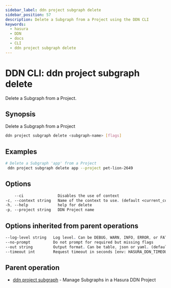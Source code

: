 ```yaml
---
sidebar_label: ddn project subgraph delete
sidebar_position: 57
description: Delete a Subgraph from a Project using the DDN CLI
keywords:
  - hasura
  - DDN
  - docs
  - CLI
  - ddn project subgraph delete
---
```


# DDN CLI: ddn project subgraph delete

Delete a Subgraph from a Project.

## Synopsis

Delete a Subgraph from a Project

```bash
ddn project subgraph delete <subgraph-name> [flags]
```

## Examples

```bash
# Delete a Subgraph 'app' from a Project
 ddn project subgraph delete app --project pet-lion-2649
```

## Options

```sass
    --ci               Disables the use of context
-c, --context string   Name of the context to use. (default <current_context>)
-h, --help             help for delete
-p, --project string   DDN Project name
```

## Options inherited from parent operations

```sass
--log-level string   Log level. Can be DEBUG, WARN, INFO, ERROR, or FATAL. (default "INFO")
--no-prompt          Do not prompt for required but missing flags
--out string         Output format. Can be table, json or yaml. (default "table")
--timeout int        Request timeout in seconds [env: HASURA_DDN_TIMEOUT] (default 100)
```

## Parent operation

- [ddn project subgraph](/cli/commands/ddn_project_subgraph) - Manage Subgraphs in a Hasura DDN Project
